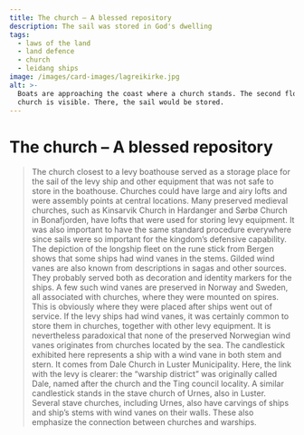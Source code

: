 ```yaml
---
title: The church – A blessed repository
description: The sail was stored in God's dwelling
tags:
  - laws of the land
  - land defence
  - church
  - leidang ships
image: /images/card-images/lagreikirke.jpg
alt: >-
  Boats are approaching the coast where a church stands. The second floor of the
  church is visible. There, the sail would be stored.
---
```



# The church – A blessed repository

<Blockquote
    quote='“And all the crewmembers are to accompany the sail to the church, and all the rigging.”'
    footer='Land defence section, chapter 14' />


<Container stil="initial side">
    The church closest to a levy boathouse served as a storage place for the sail of the levy ship and other equipment that was not safe to store in the boathouse. 
    Churches could have large and airy lofts and were assembly points at central locations. 
    Many preserved medieval churches, such as Kinsarvik Church in Hardanger and Sørbø Church in Bonafjorden, have lofts that were used for storing levy equipment. 
    It was also important to have the same standard procedure everywhere since sails were so important for the kingdom’s defensive capability. 
    The depiction of the longship fleet on the rune stick from Bergen shows that some ships had wind vanes in the stems. 
    Gilded wind vanes are also known from descriptions in sagas and other sources. 
    They probably served both as decoration and identity markers for the ships. 
    A few such wind vanes are preserved in Norway and Sweden, all associated with churches, where they were mounted on spires. 
    This is obviously where they were placed after ships went out of service. 
    If the levy ships had wind vanes, it was certainly common to store them in churches, together with other levy equipment. 
    It is nevertheless paradoxical that none of the preserved Norwegian wind vanes originates from churches located by the sea. 
    The candlestick exhibited here represents a ship with a wind vane in both stem and stern. 
    It comes from Dale Church in Luster Municipality. 
    Here, the link with the levy is clearer: the “warship district” was originally called Dale, named after the church and the Ting council locality. 
    A similar candlestick stands in the stave church of Urnes, also in Luster. 
    Several stave churches, including Urnes, also have carvings of ships and ship’s stems with wind vanes on their walls. 
    These also emphasize the connection between churches and warships.
</Container>

<Figure
    image="/images/landevernsbolken/Bf_MA_58_Ck_766.jpg"
    title="Iron candlestick shaped like a longship, from Dale church, Luster."
    alt="Iron candlestick shaped like a longship."
    href="https://digitaltmuseum.no/0210112499833/kirkekunst"
>
</Figure>

